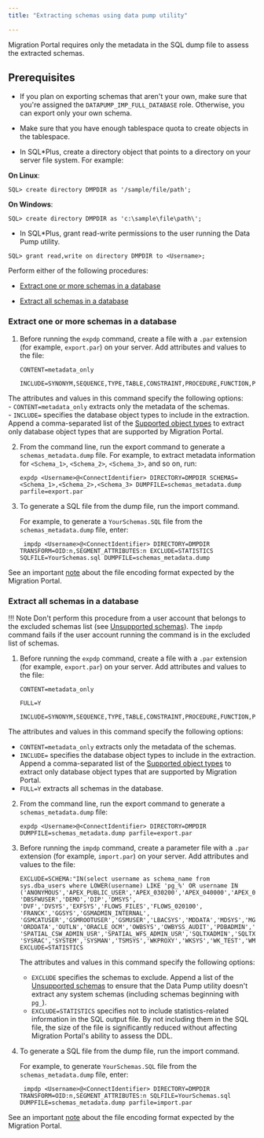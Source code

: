 ```yaml
---
title: "Extracting schemas using data pump utility"

---
```


Migration Portal requires only the metadata in the SQL dump file to assess the extracted schemas.

## Prerequisites

- If you plan on exporting schemas that aren't your own, make sure that you're assigned the `DATAPUMP_IMP_FULL_DATABASE` role. Otherwise, you can export only your own schema.

-  Make sure that you have enough tablespace quota to create objects in the tablespace.

- In SQL\*Plus, create a directory object that points to a directory on your server file system. For example:
 
 **On Linux**:

 `SQL> create directory DMPDIR as '/sample/file/path';`
 
 **On Windows**:

 `SQL> create directory DMPDIR as 'c:\sample\file\path\';`

- In SQL\*Plus, grant read-write permissions to the user running the Data Pump utility.

 `SQL> grant read,write on directory DMPDIR to <Username>;`

Perform either of the following procedures:

- [Extract one or more schemas in a database](#extract-one-or-more-schemas-in-a-database)

- [Extract all schemas in a database](#extract-all-schemas-in-a-database)

### Extract one or more schemas in a database

1. Before running the `expdp` command, create a file with a `.par` extension (for example, `export.par`) on your server. Add attributes and values to the file: 

   ```text
   CONTENT=metadata_only

   INCLUDE=SYNONYM,SEQUENCE,TYPE,TABLE,CONSTRAINT,PROCEDURE,FUNCTION,PACKAGE,INDEX,MATERIALIZED_VIEW,VIEW,TRIGGER,DB_LINK	
   ```
 
  The attributes and values in this command specify the following options:  
    - `CONTENT=metadata_only` extracts only the metadata of the schemas.  
    - `INCLUDE=` specifies the database object types to include in the extraction. Append a comma-separated list of the [Supported object types](../01_mp_schema_extraction/#supported-object-types) to extract only database object types that are supported by Migration Portal. 


2. From the command line, run the export command to generate a `schemas_metadata.dump` file. For example, to extract metadata information for `<Schema_1>`, `<Schema_2>`, `<Schema_3>`, and so on, run:
 
   ```shell
   expdp <Username>@<ConnectIdentifier> DIRECTORY=DMPDIR SCHEMAS=<Schema_1>,<Schema_2>,<Schema_3> DUMPFILE=schemas_metadata.dump parfile=export.par
   ```

3. To generate a SQL file from the dump file, run the import command. 

   For example, to generate a `YourSchemas.SQL` file from the `schemas_metadata.dump` file, enter:
 
   ```shell
    impdp <Username>@<ConnectIdentifier> DIRECTORY=DMPDIR TRANSFORM=OID:n,SEGMENT_ATTRIBUTES:n EXCLUDE=STATISTICS SQLFILE=YourSchemas.sql DUMPFILE=schemas_metadata.dump

   ```

See an important [note](../01_mp_schema_extraction/#about-file-encoding) about the file encoding format expected by the Migration Portal.  

### Extract all schemas in a database

!!! Note
    Don't perform this procedure from a user account that belongs to the excluded schemas list (see [Unsupported schemas](../01_mp_schema_extraction/#unsupported-schemas)). The `impdp` command fails if the user account running the command is in the excluded list of schemas.


1. Before running the `expdp` command, create a file with a `.par` extension (for example, `export.par`) on your server. Add attributes and values to the file: 

   ```text
   CONTENT=metadata_only

   FULL=Y

   INCLUDE=SYNONYM,SEQUENCE,TYPE,TABLE,CONSTRAINT,PROCEDURE,FUNCTION,PACKAGE,INDEX,MATERIALIZED_VIEW,VIEW,TRIGGER,DB_LINK	
   ```
 The attributes and values in this command specify the following options:  
   - `CONTENT=metadata_only` extracts only the metadata of the schemas.  
   - `INCLUDE=` specifies the database object types to include in the extraction. Append a comma-separated list of the [Supported object types](../01_mp_schema_extraction/#supported-object-types) to extract only database object types that are supported by Migration Portal.
   - `FULL=Y` extracts all schemas in the database.


2. From the command line, run the export command to generate a `schemas_metadata.dump` file:
 
    ```shell
    expdp <Username>@<ConnectIdentifier> DIRECTORY=DMPDIR DUMPFILE=schemas_metadata.dump parfile=export.par
    ```

3. Before running the `impdp` command, create a parameter file with a `.par` extension (for example, `import.par`) on your server. Add attributes and values to the file:
   
   ```text
   EXCLUDE=SCHEMA:"IN(select username as schema_name from sys.dba_users where LOWER(username) LIKE 'pg_%' OR username IN
   ('ANONYMOUS','APEX_PUBLIC_USER','APEX_030200','APEX_040000','APEX_040200','APPQOSSYS','AUDSYS','CTXSYS','DMSYS','DBSNMP',
   'DBSFWUSER','DEMO','DIP','DMSYS', 'DVF','DVSYS','EXFSYS','FLOWS_FILES','FLOWS_020100', 'FRANCK','GGSYS','GSMADMIN_INTERNAL',
   'GSMCATUSER','GSMROOTUSER','GSMUSER','LBACSYS','MDDATA','MDSYS','MGMT_VIEW','OJVMSYS','OLAPSYS','ORDPLUGINS','ORDSYS',
   'ORDDATA','OUTLN','ORACLE_OCM','OWBSYS','OWBYSS_AUDIT','PDBADMIN','RMAN','REMOTE_SCHEDULER_AGENT','SI_INFORMTN_SCHEMA',
   'SPATIAL_CSW_ADMIN_USR','SPATIAL_WFS_ADMIN_USR','SQLTXADMIN','SQLTXPLAIN','SYS$UMF','SYS','SYSBACKUP','SYSDG','SYSKM',
   'SYSRAC','SYSTEM','SYSMAN','TSMSYS','WKPROXY','WKSYS','WK_TEST','WMSYS','XDB','XS$NULL'))"
   EXCLUDE=STATISTICS
   ```
   The attributes and values in this command specify the following options:
   - `EXCLUDE` specifies the schemas to exclude. Append a list of the [Unsupported schemas](../01_mp_schema_extraction/#unsupported-schemas) to ensure that the Data Pump utility doesn't extract any system schemas (including schemas beginning with `pg_`).
   - `EXCLUDE=STATISTICS` specifies not to include statistics-related information in the SQL output file. By not including them in the SQL file, the size of the file is significantly reduced without affecting Migration Portal's ability to assess the DDL.

4. To generate a SQL file from the dump file, run the import command. 

   For example, to generate `YourSchemas.SQL` file from the `schemas_metadata.dump` file, enter:
 
   ```shell
    impdp <Username>@<ConnectIdentifier> DIRECTORY=DMPDIR TRANSFORM=OID:n,SEGMENT_ATTRIBUTES:n SQLFILE=YourSchemas.sql DUMPFILE=schemas_metadata.dump parfile=import.par
   ```
See an important [note](../01_mp_schema_extraction/#about-file-encoding) about the file encoding format expected by the Migration Portal.  
